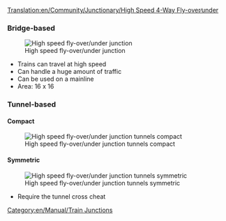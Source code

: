 [[Translation:en/Community/Junctionary/High Speed 4-Way Fly-over∕under]]

{{en/Community/Junctionary/Navigation}}

===Bridge-based===

[[File:en/Community/Junctionary/Flyover.png|center|High speed fly-over/under junction]]

* Trains can travel at high speed
* Can handle a huge amount of traffic
* Can be used on a mainline
* Area: 16 x 16


===Tunnel-based===

====Compact====
[[File:en/Community/Junctionary/Flyover tunnels compact.png|center|High speed fly-over/under junction tunnels compact]]


====Symmetric====
[[File:en/Community/Junctionary/Flyover tunnels symmetric.png|center|High speed fly-over/under junction tunnels symmetric]]

* Require the tunnel cross cheat

[[Category:en/Manual/Train Junctions]]